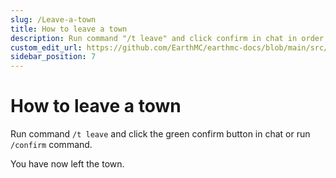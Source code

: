 ```yaml
---
slug: /Leave-a-town
title: How to leave a town
description: Run command "/t leave" and click confirm in chat in order to leave a town on EarthMC.
custom_edit_url: https://github.com/EarthMC/earthmc-docs/blob/main/src/docs/how-to-leave-a-town.mdx
sidebar_position: 7
---
```

# How to leave a town
Run command `/t leave` and click the green confirm button in chat or run `/confirm` command.

You have now left the town.